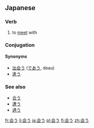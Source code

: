 ==Japanese==
{{ja-kanjitab|会}}

===Verb===
{{ja-verb|k|type=1|tr=intrans|hira=あう|rom=au}}

# to [[meet]] with

===Conjugation===
{{ja-go-u|会|あ|a}}

====Synonyms====
{{rfc-level|Synonyms at L4+ not in L3 POS section (AutoFormat would have corrected level of Conjugation)}}
* [[出会う]] ([[であう]], deau)
* [[逢う]]

===See also===
*[[合う]]
*[[遭う]]
*[[遇う]]

[[fr:会う]]
[[li:会う]]
[[ja:会う]]
[[pl:会う]]
[[fi:会う]]
[[zh:会う]]